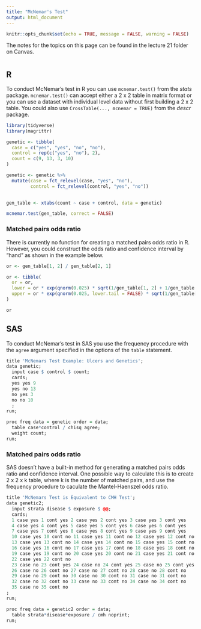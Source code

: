 ```yaml
---
title: "McNemar's Test"
output: html_document
---
```


```r
knitr::opts_chunk$set(echo = TRUE, message = FALSE, warning = FALSE)
```

The notes for the topics on this page can be found in the lecture 21 folder on Canvas. 

# {.tabset .tabset-fade}

## R

To conduct McNemar's test in R you can use `mcnemar.test()` from the *stats* package. `mcnemar.test()` can accept either a 2 x 2 table in matrix format or you can use a dataset with individual level data without first building a 2 x 2 table. You could also use `CrossTable(..., mcnemar = TRUE)` from the *descr* package.

```r
library(tidyverse)
library(magrittr)

genetic <- tibble(
  case = c("yes", "yes", "no", "no"), 
  control = rep(c("yes", "no"), 2), 
  count = c(9, 13, 3, 10)
)

genetic <- genetic %>% 
  mutate(case = fct_relevel(case, "yes", "no"), 
         control = fct_relevel(control, "yes", "no"))
  

gen_table <- xtabs(count ~ case + control, data = genetic)

mcnemar.test(gen_table, correct = FALSE)
```

### Matched pairs odds ratio

There is currently no function for creating a matched pairs odds ratio in R. However, you could construct the odds ratio and confidence interval by "hand" as shown in the example below. 

```r
or <- gen_table[1, 2] / gen_table[2, 1]

or <- tibble(
  or = or, 
  lower = or * exp(qnorm(0.025) * sqrt(1/gen_table[1, 2] + 1/gen_table[2, 1])), 
  upper = or * exp(qnorm(0.025, lower.tail = FALSE) * sqrt(1/gen_table[1, 2] + 1/gen_table[2, 1]))
)

or
```

## SAS

To conduct McNemar's test in SAS you use the frequency procedure with the `agree` argument specified in the options of the `table` statement.

```r
title 'McNemars Test Example: Ulcers and Genetics'; 
data genetic;
  input case $ control $ count;
  cards;
  yes yes 9 
  yes no 13
  no yes 3
  no no 10
  ;
run;

proc freq data = genetic order = data;
  table case*control / chisq agree;
  weight count;
run;
```

### Matched pairs odds ratio

SAS doesn't have a built-in method for generating a matched pairs odds ratio and confidence interval. One possible way to calculate this is to create 2 x 2 x k table, where k is the number of matched pairs, and use the frequency procedure to caculate the Mantel-Haenszel odds ratio. 

```r
title 'McNemars Test is Equivalent to CMH Test';
data genetic2;
  input strata disease $ exposure $ @@;
  cards;
  1 case yes 1 cont yes 2 case yes 2 cont yes 3 case yes 3 cont yes
  4 case yes 4 cont yes 5 case yes 5 cont yes 6 case yes 6 cont yes
  7 case yes 7 cont yes 8 case yes 8 cont yes 9 case yes 9 cont yes
  10 case yes 10 cont no 11 case yes 11 cont no 12 case yes 12 cont no
  13 case yes 13 cont no 14 case yes 14 cont no 15 case yes 15 cont no
  16 case yes 16 cont no 17 case yes 17 cont no 18 case yes 18 cont no
  19 case yes 19 cont no 20 case yes 20 cont no 21 case yes 21 cont no
  22 case yes 22 cont no 
  23 case no 23 cont yes 24 case no 24 cont yes 25 case no 25 cont yes
  26 case no 26 cont no 27 case no 27 cont no 28 case no 28 cont no
  29 case no 29 cont no 30 case no 30 cont no 31 case no 31 cont no
  32 case no 32 cont no 33 case no 33 cont no 34 case no 34 cont no
  35 case no 35 cont no
;
run;

proc freq data = genetic2 order = data;
  table strata*disease*exposure / cmh noprint;
run;
```

